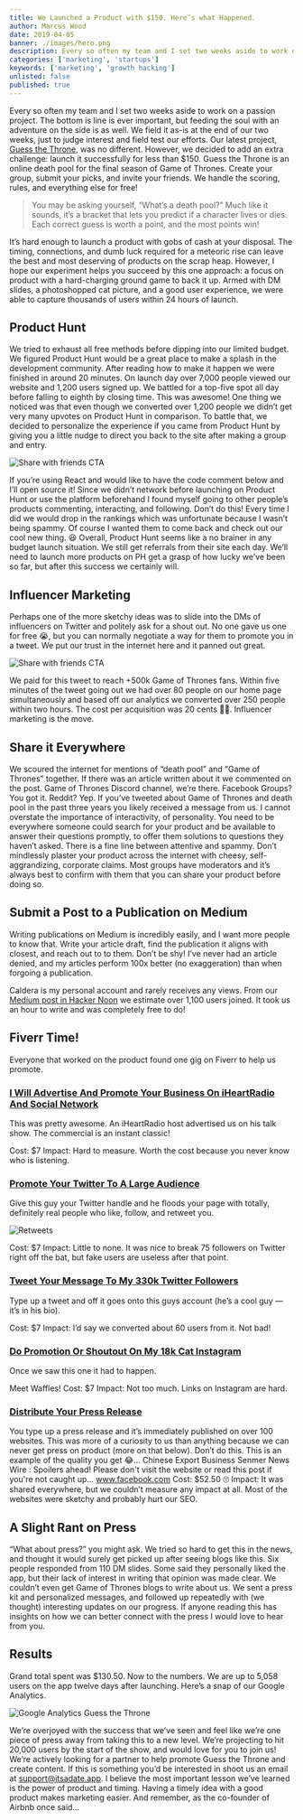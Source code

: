 ```yaml
---
title: We Launched a Product with $150. Here’s what Happened.
author: Marcus Wood
date: 2019-04-05
banner: ./images/hero.png
description: Every so often my team and I set two weeks aside to work on a passion project. The bottom is line is ever important, but feeding the soul with an adventure on the side is as well.
categories: ['marketing', 'startups']
keywords: ['marketing', 'growth hacking']
unlisted: false
published: true
---
```


<Section>

Every so often my team and I set two weeks aside to work on a passion project. The bottom is line is ever important, but feeding the soul with an adventure on the side is as well. We field it as-is at the end of our two weeks, just to judge interest and field test our efforts. Our latest project, [Guess the Throne](https://guessthethrone.com/), was no different. However, we decided to add an extra challenge: launch it successfully for less than \$150.
Guess the Throne is an online death pool for the final season of Game of Thrones. Create your group, submit your picks, and invite your friends. We handle the scoring, rules, and everything else for free!

> You may be asking yourself, “What’s a death pool?” Much like it sounds, it’s a bracket that lets you predict if a character lives or dies. Each correct guess is worth a point, and the most points win!

It’s hard enough to launch a product with gobs of cash at your disposal. The timing, connections, and dumb luck required for a meteoric rise can leave the best and most deserving of products on the scrap heap. However, I hope our experiment helps you succeed by this one approach: a focus on product with a hard-charging ground game to back it up. Armed with DM slides, a photoshopped cat picture, and a good user experience, we were able to capture thousands of users within 24 hours of launch.

## Product Hunt

We tried to exhaust all free methods before dipping into our limited budget. We figured Product Hunt would be a great place to make a splash in the development community. After reading how to make it happen we were finished in around 20 minutes. On launch day over 7,000 people viewed our website and 1,200 users signed up. We battled for a top-five spot all day before falling to eighth by closing time.
This was awesome! One thing we noticed was that even though we converted over 1,200 people we didn’t get very many upvotes on Product Hunt in comparison. To battle that, we decided to personalize the experience if you came from Product Hunt by giving you a little nudge to direct you back to the site after making a group and entry.

![Share with friends CTA](https://res.cloudinary.com/calderablog/image/upload/v1564965769/1_c8aGu-3siJ4qyBTEQtOKsg_qrik5p.png)

If you’re using React and would like to have the code comment below and I’ll open source it!
Since we didn’t network before launching on Product Hunt or use the platform beforehand I found myself going to other people’s products commenting, interacting, and following. Don’t do this! Every time I did we would drop in the rankings which was unfortunate because I wasn’t being spammy. Of course I wanted them to come back and check out our cool new thing. 😆
Overall, Product Hunt seems like a no brainer in any budget launch situation. We still get referrals from their site each day. We’ll need to launch more products on PH get a grasp of how lucky we’ve been so far, but after this success we certainly will.

## Influencer Marketing

Perhaps one of the more sketchy ideas was to slide into the DMs of influencers on Twitter and politely ask for a shout out. No one gave us one for free 😭, but you can normally negotiate a way for them to promote you in a tweet. We put our trust in the internet here and it panned out great.

![Share with friends CTA](https://res.cloudinary.com/calderablog/image/upload/v1564965781/1__jLrNbu874K6YWAVeo9KgQ_p5kycd.png)

We paid for this tweet to reach +500k Game of Thrones fans. Within five minutes of the tweet going out we had over 80 people on our home page simultaneously and based off our analytics we converted over 250 people within two hours. The cost per acquisition was 20 cents 🙌🏻. Influencer marketing is the move.

## Share it Everywhere

We scoured the internet for mentions of “death pool” and “Game of Thrones” together. If there was an article written about it we commented on the post. Game of Thrones Discord channel, we’re there. Facebook Groups? You got it. Reddit? Yep. If you’ve tweeted about Game of Thrones and death pool in the past three years you likely received a message from us.
I cannot overstate the importance of interactivity, of personality. You need to be everywhere someone could search for your product and be available to answer their questions promptly, to offer them solutions to questions they haven’t asked. There is a fine line between attentive and spammy. Don’t mindlessly plaster your product across the internet with cheesy, self-aggrandizing, corporate claims. Most groups have moderators and it’s always best to confirm with them that you can share your product before doing so.

## Submit a Post to a Publication on Medium

Writing publications on Medium is incredibly easily, and I want more people to know that. Write your article draft, find the publication it aligns with closest, and reach out to to them. Don’t be shy! I’ve never had an article denied, and my articles perform 100x better (no exaggeration) than when forgoing a publication.

Caldera is my personal account and rarely receives any views.
From our [Medium post in Hacker Noon](https://hackernoon.com/announcing-guess-the-throne-a-game-of-thrones-death-pool-897737cfb285) we estimate over 1,100 users joined. It took us an hour to write and was completely free to do!

## Fiverr Time!

Everyone that worked on the product found one gig on Fiverr to help us promote.

### [I Will Advertise And Promote Your Business On iHeartRadio And Social Network](https://www.fiverr.com/klevitt70/promote-your-business-on-my-podcast?source=Order+page+gig+link&funnel=9f82ae2c-c5fc-485a-85bb-890dc25620a0)

This was pretty awesome. An iHeartRadio host advertised us on his talk show. The commercial is an instant classic!

Cost: \$7
Impact: Hard to measure. Worth the cost because you never know who is listening.

### [Promote Your Twitter To A Large Audience](https://www.fiverr.com/klaurent/promote-your-twitter-to-a-large-audience?source=Order+page+gig+link&funnel=55ebc451-61ad-4d1f-93a5-b71152163ff0)

Give this guy your Twitter handle and he floods your page with totally, definitely real people who like, follow, and retweet you.

![Retweets](https://res.cloudinary.com/calderablog/image/upload/v1564965797/1_LyaIh7LgrtkxNgHz7FWZuw_xixmoe.png)

Cost: \$7
Impact: Little to none. It was nice to break 75 followers on Twitter right off the bat, but fake users are useless after that point.

### [Tweet Your Message To My 330k Twitter Followers](https://www.fiverr.com/tweets_asap/tweet-your-message-to-my-500k-twitter-followers?source=Order+page+gig+link&funnel=acb1b1d7-d110-46e9-8d87-89662201f101)

Type up a tweet and off it goes onto this guys account (he’s a cool guy — it’s in his bio).

Cost: \$7
Impact: I’d say we converted about 60 users from it. Not bad!

### [Do Promotion Or Shoutout On My 18k Cat Instagram](https://www.fiverr.com/beril_d/shoutout-on-my-18k-cat-instagram-page?source=Order+page+gig+link&funnel=17f31c2a-207b-4c6c-a669-7b5c00f84b2e)

Once we saw this one it had to happen.

Meet Waffles!
Cost: \$7
Impact: Not too much. Links on Instagram are hard.

### [Distribute Your Press Release](https://www.fiverr.com/valanne/distribute-your-press-release?source=Order+page+gig+link&funnel=197a68be-78fe-452a-9a2e-8c03cee08344)

You type up a press release and it’s immediately published on over 100 websites. This was more of a curiosity to us than anything because we can never get press on product (more on that below). Don’t do this. This is an example of the quality you get 😂…
Chinese Export Business
Senmer News Wire : Spoilers ahead! Please don't visit the website or read this post if you're not caught up…
www.facebook.com
Cost: \$52.50 🙄
Impact: It was shared everywhere, but we couldn’t measure any impact at all. Most of the websites were sketchy and probably hurt our SEO.

## A Slight Rant on Press

“What about press?” you might ask. We tried so hard to get this in the news, and thought it would surely get picked up after seeing blogs like this. Six people responded from 110 DM slides. Some said they personally liked the app, but their lack of interest in writing that opinion was made clear. We couldn’t even get Game of Thrones blogs to write about us. We sent a press kit and personalized messages, and followed up repeatedly with (we thought) interesting updates on our progress. If anyone reading this has insights on how we can better connect with the press I would love to hear from you.

## Results

Grand total spent was \$130.50. Now to the numbers. We are up to 5,058 users on the app twelve days after launching. Here’s a snap of our Google Analytics.

![Google Analytics Guess the Throne](https://res.cloudinary.com/calderablog/image/upload/v1564965854/1_RQAnhvrETFBvD-xR8IDnyQ_vucrgz.png)

We’re overjoyed with the success that we’ve seen and feel like we’re one piece of press away from taking this to a new level. We’re projecting to hit 20,000 users by the start of the show, and would love for you to join us!
We’re actively looking for a partner to help promote Guess the Throne and create content. If this is something you’d be interested in shoot us an email at support@itsadate.app.
I believe the most important lesson we’ve learned is the power of product and timing. Having a timely idea with a good product makes marketing easier. And remember, as the co-founder of Airbnb once said…

</Section>
